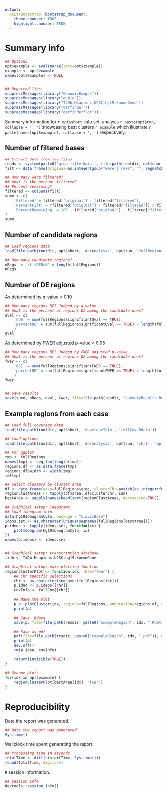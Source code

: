 ```yaml
---
output:
  knitrBootstrap::bootstrap_document:
    theme.chooser: TRUE
    highlight.chooser: TRUE
---
```


Summary info
===========

```r
## Options
opt$example <- eval(parse(text=opt$example))
example <- opt$example
names(opt$example) <- NULL


## Required libs
suppressMessages(library("GenomicRanges"))
suppressMessages(library("ggbio"))
suppressMessages(library("TxDb.Hsapiens.UCSC.hg19.knownGene"))
suppressMessages(library("derfinder"))
suppressMessages(library("derfinderPlot"))
```

Summary information for `r opt$short` data set, analysis `r paste(opt$run, collapse = ', ')` showcasing best clusters `r example` which illustrate `r paste(names(opt$example), collapse = ', ')` respectively.


## Number of filtered bases

```r
## Extract data from log files
reads <- system(paste0('grep filterData ', file.path(rootdir, opt$short, 'CoverageInfo', 'logs'), '/fullCov-*.e* | grep -v "that 0 percent"'), intern=TRUE)
filt <- data.frame(original=as.integer(gsub("were | rows", "", regmatches(reads, regexpr("were [0-9]* rows", reads)))), filtered=as.integer(gsub("are | rows", "", regmatches(reads, regexpr("are [0-9]* rows", reads)))))

## How many were filtered?
## What is the percent filtered?
## Percent remaining?
filtered <- colSums(filt)
summ <- c(
    'Filtered' = filtered["original"] - filtered["filtered"],
    'PercentFilt' = (filtered["original"] - filtered["filtered"]) / filtered["original"] * 100,
    'PercentRemaining' = 100 - (filtered["original"] - filtered["filtered"]) / filtered["original"] * 100
)
summ
```

## Number of candidate regions

```r
## Load regions data
load(file.path(rootdir, opt$short, 'derAnalysis', opt$run, 'fullRegions.Rdata'))

## How many candidate regions?
nRegs  <- c('cDERsN' = length(fullRegions))
nRegs
```

## Number of DE regions


As determined by q-value < 0.10

```r
## How many regions DE? Judged by q-value
## What is the percent of regions DE among the candidate ones?
qval <- c(
    'nDE' = sum(fullRegions$significantQval == TRUE),
    'percentDE' = sum(fullRegions$significantQval == TRUE) / length(fullRegions) * 100
    )
qval
```

As determined by FWER adjusted p-value < 0.05

```r
## How many regions DE? Judged by FWER adjusted p-value
## What is the percent of regions DE among the candidate ones?
fwer <- c(
    'nDE' = sum(fullRegions$significantFWER == TRUE),
    'percentDE' = sum(fullRegions$significantFWER == TRUE) / length(fullRegions) * 100
    )
fwer


## Save results
save(summ, nRegs, qval, fwer, file=file.path(resdir, "summaryResults.Rdata"))
```


## Example regions from each case

```r
## Load full coverage data
load(file.path(rootdir, opt$short, 'CoverageInfo', 'fullCov.Rdata'))

## Load options
load(file.path(rootdir, opt$short, 'derAnalysis', opt$run, 'chr1', 'optionsStats.Rdata'))

## For ggplot
tmp <- fullRegions
names(tmp) <- seq_len(length(tmp))
regions.df <- as.data.frame(tmp)
regions.df$width <- width(tmp)
rm(tmp)

## Select clusters by cluster area
df <- data.frame(area=fullRegions$area, clusterChr=paste0(as.integer(fullRegions$cluster), chr=as.character(seqnames(fullRegions))))
regionClustAreas <- tapply(df$area, df$clusterChr, sum)
bestArea <- sapply(names(head(sort(regionClustAreas, decreasing=TRUE), 20)), function(y) { which(df$clusterChr == y)[[1]]})

## Graphical setup: ideograms 
## Load ideogram info
data(hg19IdeogramCyto, package = "biovizBase")
ideos.set <- as.character(unique(seqnames(fullRegions[bestArea])))
p.ideos <- lapply(ideos.set, function(xx) { 
	plotIdeogram(hg19IdeogramCyto, xx)
})
names(p.ideos) <- ideos.set


## Graphical setup: transcription database
txdb <- TxDb.Hsapiens.UCSC.hg19.knownGene

## Graphical setup: main plotting function
regionClusterPlot <- function(idx, tUse="fwer") {
	## Chr specific selections
	chr <- as.character(seqnames(fullRegions[idx]))
	p.ideo <- p.ideos[[chr]]
	covInfo <- fullCov[[chr]]
	
	## Make the plot
	p <- plotCluster(idx, regions=fullRegions, annotation=regions.df, coverageInfo=covInfo, groupInfo=optionsStats$groupInfo, titleUse=tUse, txdb=txdb, p.ideogram=p.ideo)
	print(p)
	
	## Save .Rdata
	save(p, file=file.path(resdir, paste0("exampleRegion", idx, ".Rdata")) )
	
	## Save as pdf
	pdf(file=file.path(resdir, paste0("exampleRegion", idx, ".pdf")), width=20, height=10)
	print(p)
	dev.off()
	rm(p.ideo, covInfo)
	
	return(invisible(TRUE))	
}

## Genome plots
for(idx in opt$example) {
	regionClusterPlot(bestArea[idx], "fwer")
}
```

# Reproducibility

Date the report was generated.

```r
## Date the report was generated
Sys.time()
```

Wallclock time spent generating the report.

```r
## Processing time in seconds
totalTime <- diff(c(startTime, Sys.time()))
round(totalTime, digits=3)
```

`R` session information.

```r
## Session info
devtools::session_info()
```
